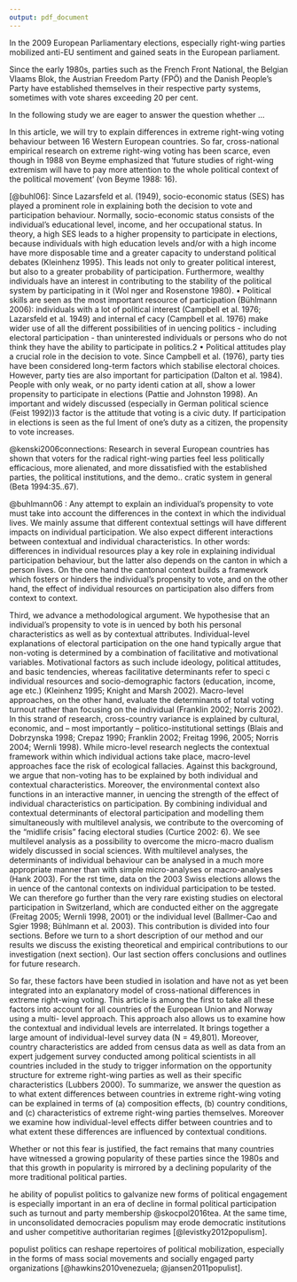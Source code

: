 ```yaml
---
output: pdf_document
---
```

In the 2009 European Parliamentary elections, especially right-wing parties mobilized anti-EU sentiment and gained seats in the European parliament.

 Since the early 1980s, parties such as the
French Front National, the Belgian Vlaams Blok, the Austrian Freedom Party
(FPÖ) and the Danish People’s Party have established themselves in their
respective party systems, sometimes with vote shares exceeding 20 per cent.

In the following study we are eager to answer the question whether ...

In this article, we will try to explain differences in extreme right-wing voting behaviour between 16 Western European countries. So far, cross-national empirical research on extreme right-wing voting has been scarce, even though in 1988 von Beyme emphasized that ‘future studies of right-wing extremism will have to pay more attention to the whole political context of the political movement’ (von Beyme 1988: 16).


[@buhl06]: 
Since Lazarsfeld et al. (1949), socio-economic status (SES) has played a prominent role in explaining both the decision to vote and participation behaviour. Normally, socio-economic status consists of the individual’s educational level, income, and her occupational status. In theory, a high SES leads to a higher propensity to participate in elections, because individuals with high education levels and/or with a high income have more disposable time and a greater capacity to understand political debates (Kleinhenz 1995). This leads not only to greater political interest, but also to a greater probability of participation. Furthermore, wealthy individuals have an interest in contributing to the stability of the political system by participating in it (Wol nger and Rosenstone 1980).
• Political skills are seen as the most important resource of participation (Bühlmann 2006): individuals with a lot of political interest (Campbell et al. 1976; Lazarsfeld et al. 1949) and internal ef cacy (Campbell et al. 1976) make wider use of all the different possibilities of in uencing politics - including electoral participation - than uninterested individuals or persons who do not think they have the ability to participate in politics.2
• Political attitudes play a crucial role in the decision to vote. Since Campbell et al. (1976), party ties have been considered long-term factors which stabilise electoral choices. However, party ties are also important for participation (Dalton et al. 1984). People with only weak, or no party identi cation at all, show a lower propensity to participate in elections (Pattie and Johnston 1998). An important and widely discussed (especially in German political science (Feist 1992))3 factor is the attitude that voting is a civic duty. If participation in elections is seen as the ful lment of one’s duty as a citizen, the propensity to vote increases.

@kenski2006connections: 
Research in several European countries has shown that voters for the radical
right-wing parties feel less politically efficacious, more alienated, and more dissatisfied with the established parties, the political institutions, and the demo..
cratic system in general (Beta 1994:35..67).



@buhlmann06 : 
Any attempt to explain an individual’s propensity to vote must take into account the differences in the context in which the individual lives. We mainly assume that different contextual settings will have different impacts on individual participation. We also expect different interactions between contextual and individual characteristics. In other words: differences in individual resources play a key role in explaining individual participation behaviour, but the latter also depends on the canton in which a person lives. On the one hand the cantonal context builds a framework which fosters or hinders the individual’s propensity to vote, and on the other hand, the effect of individual resources on participation also differs from context to context.

Third, we advance a methodological argument. We hypothesise that an individual’s propensity to vote is in uenced by both his personal characteristics as well as by contextual attributes. Individual-level explanations of electoral participation on the one hand typically argue that non-voting is determined by a combination of facilitative and motivational variables. Motivational factors as such include ideology, political attitudes, and basic tendencies, whereas facilitative determinants refer to speci c individual resources and socio-demographic factors (education, income, age etc.) (Kleinhenz 1995; Knight and Marsh 2002). Macro-level approaches, on the other hand, evaluate the determinants of total voting turnout rather than focusing on the individual (Franklin 2002; Norris 2002). In this strand of research, cross-country variance is explained by cultural, economic, and – most importantly – politico-institutional settings (Blais and Dobrzynska 1998; Crepaz 1990; Franklin 2002; Freitag 1996, 2005; Norris 2004; Wernli 1998). While micro-level research neglects the contextual framework within which individual actions take place, macro-level approaches face the risk of ecological fallacies. Against this background, we argue that non-voting has to be explained by both individual and contextual characteristics. Moreover, the environmental context also functions in an interactive manner, in uencing the strength of the effect of individual characteristics on participation.
By combining individual and contextual determinants of electoral participation and modelling them simultaneously with multilevel analysis, we contribute to the overcoming of the “midlife crisis” facing electoral studies (Curtice 2002: 6). We see multilevel analysis as a possibility to overcome the micro-macro dualism widely discussed in social sciences. With multilevel analyses, the determinants of individual behaviour can be analysed in a much more appropriate manner than with simple micro-analyses or macro-analyses (Hank 2003).
For the  rst time, data on the 2003 Swiss elections allows the in uence of the cantonal contexts on individual participation to be tested. We can therefore go further than the very rare existing studies on electoral participation in Switzerland, which are conducted either on the aggregate (Freitag 2005; Wernli 1998, 2001) or the individual level (Ballmer-Cao and Sgier 1998; Bühlmann et al. 2003).
This contribution is divided into four sections. Before we turn to a short description of our method and our results we discuss the existing theoretical and empirical contributions to our investigation (next section). Our last section offers conclusions and outlines for future research.







So far, these factors have been studied in isolation and have not as yet been integrated into an explanatory model of cross-national differences in extreme right-wing voting. This article is among the first to take all these factors into account for all countries of the European Union and Norway using a multi- level approach. This approach also allows us to examine how the contextual and individual levels are interrelated. It brings together a large amount of individual-level survey data (N = 49,801). Moreover, country characteristics are added from census data as well as data from an expert judgement survey conducted among political scientists in all countries included in the study to trigger information on the opportunity structure for extreme right-wing parties as well as their specific characteristics (Lubbers 2000). To summarize, we answer the question as to what extent differences between countries in extreme right-wing voting can be explained in terms of (a) composition effects, (b) country conditions, and (c) characteristics of extreme right-wing parties themselves. Moreover we examine how individual-level effects differ between countries and to what extent these differences are influenced by contextual conditions.



Whether or not this fear is justified, the fact remains that many countries have witnessed a growing popularity of these parties since the 1980s and that this growth in popularity is mirrored by a declining popularity of the more traditional political parties.



he ability of populist politics to galvanize new forms of political engagement is especially important in an era of decline in formal political participation such as turnout and party membership @skocpol2016tea. At the same time, in unconsolidated democracies populism may erode democratic institutions and usher competitive authoritarian regimes [@levistky2012populism].

populist politics can reshape repertoires of political mobilization, especially in the forms of mass social movements and socially engaged party organizations [@hawkins2010venezuela; @jansen2011populist].
